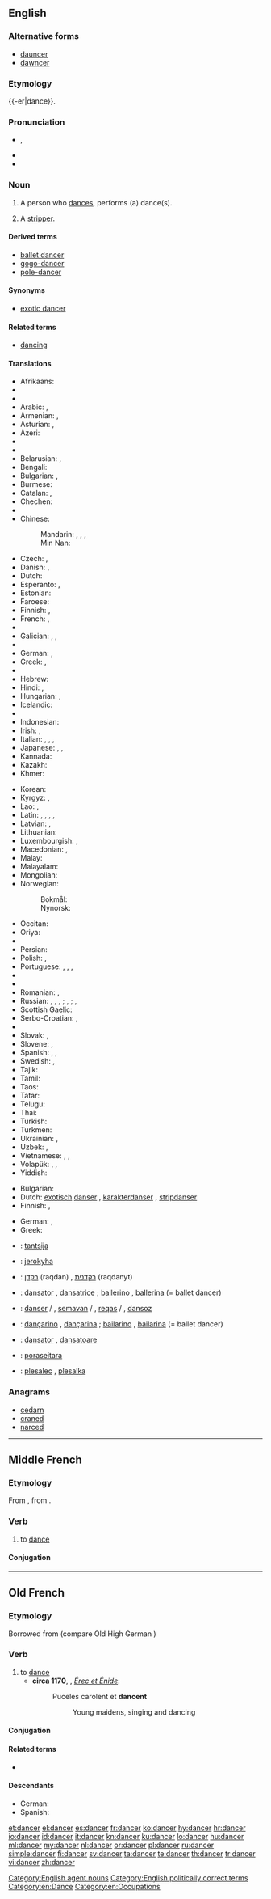 ==English==

{{wikipedia|lang=en}}

===Alternative forms===
* [[dauncer]] {{qualifier|obsolete}}
* [[dawncer]] {{qualifier|obsolete}}

===Etymology===
{{-er|dance}}.

===Pronunciation===
* {{a|UK}} {{IPA|/ˈdɑːns.ə(ɹ)/|/ˈdæns.ə(ɹ)/}}, {{X-SAMPA|/"d{ns.@(r)/}}
* {{audio|en-us-dancer.ogg|Audio (US)}}
* {{rhymes|ɑːnsə(ɹ)|ænse(ɹ)}}

===Noun===
{{en-noun}}

# A person who [[dance]]s, performs (a) dance(s).
# {{euphemistic}} A [[stripper]].

====Derived terms====
* [[ballet dancer]]
* [[gogo-dancer]]
* [[pole-dancer]]

====Synonyms====
* {{sense|euphemism for stripper}} [[exotic dancer]]

====Related terms====
* [[dancing]]

====Translations====
{{trans-top|person who dances}}
* Afrikaans: {{t-|af|danser}}
* {{trreq|sq}}
* {{trreq|am}}
* Arabic: {{t-|ar|راقص|m|tr=rāqiṣ}}, {{t-|ar|راقصة|f|tr=rāqiṣa}}
* Armenian: {{qualifier|male}} {{t-|hy|պարող|tr=paroġ}}, {{qualifier|female}} {{t-|hy|պարուհի|tr=paruhi}}
* Asturian: {{t-|ast|baillador|m}}, {{t-|ast|baillarín|m}}
* Azeri: {{t-|az|rəqqas}}
* {{trreq|ba}}
* {{trreq|eu}}
* Belarusian: {{t-|be|танцор|m|tr=tancór|sc=Cyrl}}, {{t-|be|танцорка|f|tr=tancórka|sc=Cyrl}}
* Bengali: {{t-|bn|নর্তকী|tr=nôrtôki|sc=Beng}}
* Bulgarian: {{t-|bg|танцьор|m|tr=tancʹór}}, {{t+|bg|балетист|m|tr=baletíst}}
* Burmese: {{t+|my|ကချေသည်|tr=ka.gjei dhe|sc=Mymr}}
* Catalan: {{t-|ca|ballador|m}}, {{t-|ca|ballarí|m}} {{qualifier|professional}}
* Chechen: {{tø|ce|хелхархо}}
* {{trreq|chr}}
* Chinese:
*: Mandarin: {{t-|cmn|舞蹈家|tr=wǔdǎojiā|sc=Hani}}, {{t|cmn|舞蹈演員|sc=Hani}}, {{t|cmn|舞蹈演员|tr=wǔdǎo yǎnyuán|sc=Hani}}, {{t|cmn|跳舞者|tr=tiàowǔ-zhě|sc=Hani}}
*: Min Nan: {{t-|nan|舞蹈家|tr=bú-tō-ka|sc=Hans}}
* Czech: {{t-|cs|tanečník|m}}, {{t-|cs|tanečnice|f}}
* Danish: {{t-|da|danser|c}}, {{t-|da|danserinde|c}}
* Dutch: {{t+|nl|danser|m}}
* Esperanto: {{t-|eo|dancisto}}, {{qualifier|female}} {{t-|eo|dancistino}}
* Estonian: {{t-|et|tantsija}}
* Faroese: {{t-|fo|dansari|m}}
* Finnish: {{t+|fi|tanssija}}, {{t+|fi|tanssijatar}}
* French: {{t+|fr|danseur|m}}, {{t+|fr|danseuse|f}}
* {{trreq|fur}}
* Galician: {{t-|gl|bailador|m}}, {{t+|gl|bailarín|m}}, {{t-|gl|danzarín|m}}
* {{trreq|ka}}
* German: {{t+|de|Tänzer|m}}, {{t+|de|Tänzerin|f}}
* Greek: {{t+|el|χορευτής|m|tr=chorevtís}}, {{t+|el|χορεύτρια|f|tr=chorévtria}}
* {{trreq|gu}}
* Hebrew: {{t-|he|רקדן|m|tr=raqdan|sc=Hebr}}
* Hindi: {{t-|hi|नृत्यनर्तक|m|tr=nŕtyanartak|sc=Deva}} {{qualifier|male}}, {{t-|hi|नर्तकी|f|tr=nartakī|sc=Deva}} {{qualifier|female}}
* Hungarian: {{t+|hu|táncos|m}}, {{t+|hu|táncosnő|f}}
* Icelandic: {{t+|is|dansari|m}}
* {{trreq|io}}
* Indonesian: {{t+|id|penari}}
* Irish: {{t-|ga|rinceoir|m}}, {{t-|ga|damhsóir|m}}
* Italian: {{t-|it|ballerino|m}}, {{t+|it|ballerina|f}}, {{t-|it|danzatore|m}}, {{t-|it|danzatrice|f}}
* Japanese: {{t-|ja|ダンサー|tr=dansā}}, {{t-|ja|踊り子|tr=おどりこ, odoriko}} {{qualifier|female dancer}}, {{t-|ja|舞踊家|tr=ぶようか, buyōka}}
* Kannada: {{t+|kn|ಪಾಣ|tr=pāṇa|sc=Knda}}
* Kazakh: {{t|kk|биші|tr=bïşi|sc=Cyrl}}
* Khmer: {{t-|km|អ្នករាំ|tr=neak roam|sc=Khmr}}
{{trans-mid}}
* Korean: {{t+|ko|춤꾼|tr=chumkkun|sc=Kore}}
* Kyrgyz: {{t-|ky|бийчи киши|tr=biyçi kişi|sc=Cyrl}} {{qualifier|male}}, {{t-|ky|бийчи|tr=biyçi|sc=Cyrl}}
* Lao: {{t-|lo|ນັກເຕັ້ນລຳ|tr=nāk tȇn lám|sc=Laoo}}, {{t-|lo|ນັກຟ້ອນ|tr=nāk fɔ̂ːn|sc=Laoo}} {{qualifier|female}}
* Latin: {{t-|la|saltator|m}}, {{t-|la|saltatrix|f}}, {{t-|la|histrio|m}}, {{t-|la|ludius|m}}, {{t-|la|ludia|f}}
* Latvian: {{t-|lv|dejotājs|m}}, {{t-|lv|dejotāja|f}}
* Lithuanian: {{t-|lt|šokėjas|m}}
* Luxembourgish: {{t-|lb|Dänzer|m}}, {{t-|lb|Dänzerin|f}}
* Macedonian: {{t-|mk|танчер|m|tr=tánčer|sc=Cyrl}}, {{t-|mk|танчерка|f|tr=tánčerka|sc=Cyrl}}
* Malay: {{t-|ms|penari}}
* Malayalam: {{t-|ml|തുളളിച്ചാടുന്നവൻ|sc=Mlym}}
* Mongolian: {{t-|mn|бүжигчин|tr=büžigčin|sc=Cyrl}}
* Norwegian:
*: Bokmål: {{t+|nb|danser|m}}
*: Nynorsk: {{t-|nn|dansar|m}}
* Occitan: {{t-|oc|dançaire|m}}
* Oriya: {{t+|or|ନର୍ତ୍ତକ|tr=narttaka|sc=Orya}}
* {{trreq|ps}}
* Persian: {{t+|fa|رقاص|tr=raqqâs|sc=fa-Arab}}
* Polish: {{t+|pl|tancerz|m}}, {{t+|pl|tancerka|f}}
* Portuguese: {{t+|pt|bailarino|m}}, {{t-|pt|bailarina|f}}, {{t+|pt|dançarino|m}}, {{t+|pt|dançarina|f}}
* {{trreq|pa}}
* {{trreq|raj}}
* Romanian: {{t-|ro|dansator|m}}, {{t-|ro|dansatoare|f}}
* Russian: {{t+|ru|танцор|m|tr=tancór}}, {{t+|ru|танцорка|f|tr=tancórka}}, {{t+|ru|танцовщик|m|tr=tancóvščik}}, {{t+|ru|танцовщица|f|tr=tancóvščica}}; {{t+|ru|балерун|m|tr=balerún}}, {{t+|ru|балерина|f|tr=balerína}} {{qualifier|ballet dancer}}; {{t+|ru|плясун|m|tr=pljasún}}, {{t+|ru|плясунья|f|tr=pljasúnʹja}}
* Scottish Gaelic: {{t-|gd|dannsair|m}}
* Serbo-Croatian: {{t-|sh|plesač|m|alt=plèsāč}}, {{t-|sh|plesačica|f|alt=plesàčica}}
* {{trreq|si}}
* Slovak: {{t-|sk|tanečník|m}}, {{t-|sk|tanečnica|f}}
* Slovene: {{t+|sl|plesalec|m}}, {{t-|sl|plesalka|f}}
* Spanish: {{t+|es|bailarín|m}}, {{t-|es|bailarina|f}}, {{t-|es|bailador|m}}
* Swedish: {{t+|sv|dansare|c}}, {{t+|sv|dansös|c}}
* Tajik: {{t-|tg|раққос|tr=raqqos|sc=Cyrl}}
* Tamil: {{t-|ta|நடனக்காரர்|tr=naṭaṉakkārar|sc=Taml}}
* Taos: {{tø|twf|tò’óna}}
* Tatar: {{t+|tt|биюче|tr=biüçe|sc=Cyrl}}
* Telugu: {{t+|te|నర్తకి|tr=nartaki|sc=Telu}}
* Thai: {{t-|th|หางเครื่อง|tr=hăang krêuang|sc=Thai}}
* Turkish: {{t+|tr|dansçı}}
* Turkmen: {{t-|tk|tansçy}}
* Ukrainian: {{t-|uk|танцюрист|m|tr=tancjurýst|sc=Cyrl}}, {{t-|uk|танцюристка|f|tr=tancjurýstka|sc=Cyrl}}
* Uzbek: {{t-|uz|tansachi}}, {{t-|uz|raqqos}}
* Vietnamese: {{t-|vi|người nhảy}}, {{t-|vi|người múa}}, {{t-|vi|người khiêu vũ}}
* Volapük: {{qualifier|♂♀}} {{t+|vo|danüdan}}, {{qualifier|♂}} {{t-|vo|hidanüdan}}, {{qualifier|♀}} {{t+|vo|jidanüdan}}
* Yiddish: {{t-|yi|טענצער|m|tr=tentser|sc=Hebr}}
{{trans-bottom}}

{{trans-top|euphemism for stripper}}
* Bulgarian: {{t-|bg|танцьорка|f}}
* Dutch: [[exotisch]] [[danser]] {{m}}, [[karakterdanser]] {{m}}, [[stripdanser]] {{m}}
* Finnish: {{t+|fi|tanssija}}, {{t+|fi|tanssijatar}}
{{trans-mid}}
* German: {{t+|de|Tänzerin|f}}, {{t+|de|Tänzer|m}}
* Greek: {{t+|el|χορεύτρια|f}}
{{trans-bottom}}

{{checktrans-top}}
* {{ttbc|et}}: [[tantsija]]
* {{ttbc|gn}}: [[jerokyha]]
* {{ttbc|he}}: [[רקדן]] (raqdan) {{m}}, [[רקדנית]] (raqdanyt) {{f}}
* {{ttbc|ia}}: [[dansator]] {{m}}, [[dansatrice]] {{f}}; [[ballerino]] {{m}}, [[ballerina]] {{f}} (= ballet dancer)
{{trans-mid}}
* {{ttbc|ku}}: [[danser]] {{m}} / {{f}}, [[semavan]] {{m}} / {{f}}, [[reqas]] {{m}} / {{f}}, [[dansoz]] {{f}}
* {{ttbc|pt}}: [[dançarino]] {{m}}, [[dançarina]] {{f}}; [[bailarino]] {{m}}, [[bailarina]] {{f}} (= ballet dancer)
* {{ttbc|ro}}: [[dansator]] {{m}}, [[dansatoare]] {{f}}
* {{ttbc|tpn}}: [[poraseitara]]
* {{ttbc|sl}}: [[plesalec]] {{m}}, [[plesalka]] {{f}}
{{trans-bottom}}

===Anagrams===
* [[cedarn#English|cedarn]]
* [[craned#English|craned]]
* [[narced#English|narced]]

[[Category:English agent nouns]]
[[Category:English politically correct terms]]
[[Category:en:Dance]]
[[Category:en:Occupations]]

----

==Middle French==

===Etymology===
From {{etyl|fro|frm}}, from {{etyl|frk|frm}} {{recons|dansōn|lang=frk|sc=Latn}}.

===Verb===
{{head|frm|verb}}

# to [[dance]]

====Conjugation====
{{frm-conj-cer|dan}}

----

==Old French==

===Etymology===
Borrowed from {{etyl|frk|fro}} {{recons|dansōn|lang=frk}} (compare Old High German {{term|danson|lang=goh}})

===Verb===
{{head|fro|verb}}

# to [[dance]]
#* '''circa 1170''', {{w|Chrétien de Troyes}}, ''[[s:fr:Érec et Énide|Érec et Énide]]'':
#*: Puceles carolent et '''dancent'''
#*:: Young maidens, singing and dancing

====Conjugation====
{{fro-conj-cer|dan}}

====Related terms====
* {{l|/fro|dance}}

====Descendants====
* German: {{l|de|tanzen}}
* Spanish: {{l|es|danzar}}

[[et:dancer]]
[[el:dancer]]
[[es:dancer]]
[[fr:dancer]]
[[ko:dancer]]
[[hy:dancer]]
[[hr:dancer]]
[[io:dancer]]
[[id:dancer]]
[[it:dancer]]
[[kn:dancer]]
[[ku:dancer]]
[[lo:dancer]]
[[hu:dancer]]
[[ml:dancer]]
[[my:dancer]]
[[nl:dancer]]
[[or:dancer]]
[[pl:dancer]]
[[ru:dancer]]
[[simple:dancer]]
[[fi:dancer]]
[[sv:dancer]]
[[ta:dancer]]
[[te:dancer]]
[[th:dancer]]
[[tr:dancer]]
[[vi:dancer]]
[[zh:dancer]]